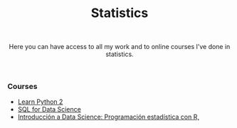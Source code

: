 <H1 align="center"> Statistics </H1>

<br>

<center>Here you can have access to all my work and to online courses I've done in statistics.</center>

<br>

### Courses 

- [Learn Python 2](https://www.codecademy.com/learn/learn-python)
- [SQL for Data Science](https://www.coursera.org/learn/sql-for-data-sciencehttps://www.codecademy.com/learn/learn-python)
- [Introducción a Data Science: Programación estadística con R,](https://www.coursera.org/learn/intro-data-science-programacion-estadistica-r)